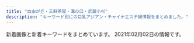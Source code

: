 ```yaml
---
title: "自由が丘・三軒茶屋・溝の口・武蔵小杉"
description: "キーワード別にの巨乳アジアン・チャイナエステ嬢情報をまとめました。"
---
```


新着画像と新着キーワードをまとめています。
2021年02月02日の情報です。

<DmmAffiliateIns />
<KeywordTable
  shops={
    [
    {
        "img_links": [
            "http://www.brilliance.mesthe.com/images/shop/shop04.jpg",
            "http://www.brilliance.mesthe.com/files/001.jpg",
            "http://www.brilliance.mesthe.com/images/service.png",
            "http://www.brilliance.mesthe.com/files/003-03.jpg",
            "http://www.brilliance.mesthe.com/files/005-02.jpg",
            "http://www.brilliance.mesthe.com/images/main_top.png",
            "http://www.brilliance.mesthe.com/images/xian.png",
            "http://www.brilliance.mesthe.com/images/new1.png",
            "http://www.brilliance.mesthe.com/images/s1.jpg",
            "http://www.brilliance.mesthe.com/images/new3.png",
            "http://www.brilliance.mesthe.com/files/005-03.jpg",
            "http://www.brilliance.mesthe.com/files/002-03.jpg",
            "http://www.brilliance.mesthe.com/files/001-03.jpg",
            "http://www.brilliance.mesthe.com/files/004.jpg",
            "http://www.brilliance.mesthe.com/files/003.jpg",
            "http://www.brilliance.mesthe.com/images/shop/shop03.jpg",
            "http://www.brilliance.mesthe.com/images/s2.jpg",
            "http://www.brilliance.mesthe.com/files/002.jpg",
            "http://www.brilliance.mesthe.com/files/003-02.jpg",
            "http://www.brilliance.mesthe.com/files/004-03.jpg",
            "http://www.brilliance.mesthe.com/images/s3.jpg",
            "http://www.brilliance.mesthe.com/images/pick.png",
            "http://www.brilliance.mesthe.com/images/main_bottom.png",
            "http://www.brilliance.mesthe.com/files/001-02.jpg",
            "http://www.brilliance.mesthe.com/files/005.jpg",
            "http://www.brilliance.mesthe.com/images/tel.png",
            "http://www.brilliance.mesthe.com/images/maga.jpg",
            "http://www.brilliance.mesthe.com/images/shop/shop02.jpg",
            "http://www.brilliance.mesthe.com/images/zi_staff.png",
            "http://www.brilliance.mesthe.com/files/002-02.jpg",
            "http://www.brilliance.mesthe.com/images/shop/shop01.jpg",
            "http://www.brilliance.mesthe.com/images/zi_massage.png",
            "http://www.brilliance.mesthe.com/files/004-02.jpg",
            "http://www.brilliance.mesthe.com/images/infotiao1.jpg"
        ],
        "url": "http://www.brilliance.mesthe.com/",
        "keywords": {
            "86": 2,
            "85": 2,
            "C": 2,
            "D": 3,
            "87": 1
        },
        "station": "\u4e09\u8ed2\u8336\u5c4b\u99c5\u4e16\u7530\u8c37\u901a\u308a\u53e3",
        "name": "\u30d6\u30ea\u30ea\u30a2\u30f3\u30b9"
    },
    {
        "station": "\u4e09\u8ed2\u8336\u5c4b\u99c5\u5317\u53e3",
        "url": "http://kagayaki.jpn.cm/",
        "name": "\u661f\u306e\u8f1d\u304d",
        "img_links": [
            "http://kagayaki.jpn.cm/images/bj3.png",
            "http://kagayaki.jpn.cm/images/end1.jpg",
            "http://kagayaki.jpn.cm/images/room3.jpg",
            "http://kagayaki.jpn.cm/images/staff0.jpg",
            "http://kagayaki.jpn.cm/photos/sites/35/2016/11/11.jpg",
            "http://kagayaki.jpn.cm/photos/sites/35/2016/09/637893871729784570.jpg",
            "http://kagayaki.jpn.cm/images/girl-z2.jpg",
            "http://kagayaki.jpn.cm/images/room5.jpg",
            "http://kagayaki.jpn.cm/photos/sites/35/2016/11/1.jpg",
            "http://kagayaki.jpn.cm/photos/sites/35/2017/11/2017110107513579.jpg",
            "http://kagayaki.jpn.cm/photos/sites/35/2016/11/12.jpg",
            "http://kagayaki.jpn.cm/photos/sites/35/2019/09/2019092518230998.jpg",
            "http://kagayaki.jpn.cm/images/staff_line.png",
            "http://kagayaki.jpn.cm/photos/sites/35/2016/08/staff32.jpg",
            "http://kagayaki.jpn.cm/images/girl-z1.jpg",
            "http://kagayaki.jpn.cm/images/mobile2.jpg",
            "http://kagayaki.jpn.cm/images/room2.jpg",
            "http://kagayaki.jpn.cm/photos/sites/35/2020/10/2020100418535814.jpg",
            "http://kagayaki.jpn.cm/images/room4.jpg",
            "http://kagayaki.jpn.cm/images/room1.jpg",
            "http://kagayaki.jpn.cm/images/top.jpg",
            "http://kagayaki.jpn.cm/images/mobile.jpg",
            "http://kagayaki.jpn.cm/images/room6.jpg",
            "http://kagayaki.jpn.cm/photos/sites/35/2016/08/staff3.jpg"
        ],
        "keywords": {
            "D": 6,
            "84": 1,
            "87": 2,
            "E": 1,
            "86": 5,
            "C": 17
        }
    },
    {
        "name": "\u5b89\u5fc3\u5802",
        "img_links": [
            "http://treat-msg.com/img/ttl_staff.jpg",
            "http://treat-msg.com/img/access/road2.jpg",
            "http://treat-msg.com/staff/rumi/01mb.jpg",
            "http://treat-msg.com/img/mainft.jpg",
            "http://treat-msg.com/img/access/road3.jpg",
            "http://treat-msg.com/img/access/road1.jpg",
            "http://treat-msg.com/staff/riri/01mb.jpg",
            "http://treat-msg.com/img/access/road6.jpg",
            "http://treat-msg.com/staff/miyo/01mb.jpg",
            "http://treat-msg.com/staff/miyo/01.jpg",
            "http://treat-msg.com/img/mainhd.jpg",
            "http://treat-msg.com/staff/mei/01.jpg",
            "http://treat-msg.com/img/foot.png",
            "http://treat-msg.com/staff/chinatu/01mb.jpg",
            "http://treat-msg.com/staff/saki/01.jpg",
            "http://treat-msg.com/img/access/road5.jpg",
            "http://treat-msg.com/img/access/roaddm.png",
            "http://treat-msg.com/staff/kaori/01mb.jpg",
            "http://treat-msg.com/img/access/road4.jpg",
            "http://treat-msg.com/staff/chinatu/01.jpg",
            "http://treat-msg.com/staff/noa/01.jpg",
            "http://treat-msg.com/staff/saki/01mb.jpg",
            "http://treat-msg.com/staff/mei/01mb.jpg",
            "http://treat-msg.com/img/shop/msg.png",
            "http://treat-msg.com/img/head.png",
            "http://treat-msg.com/staff/riri/01.jpg",
            "http://treat-msg.com/staff/noa/01mb.jpg",
            "http://treat-msg.com/staff/kaori/01.jpg",
            "http://treat-msg.com/pic/corona.jpg",
            "http://treat-msg.com/staff/rumi/01.jpg"
        ],
        "keywords": {},
        "station": "\u99d2\u6ca2\u5927\u5b66\u99c5\u99d2\u6ca2\u516c\u5712\u53e3",
        "url": "http://treat-msg.com/"
    },
    {
        "img_links": [
            "https://fy.uouono.com/wp-content/themes/este/img/tel_footer.png",
            "https://fy.uouono.com/wp-content/uploads/2020/01/diouygforyou.jpg",
            "https://fy.uouono.com/wp-content/themes/este/img/3.jpg",
            "https://fy.uouono.com/wp-content/uploads/2019/06/098765resdaxfforyou.jpg",
            "https://fy.uouono.com/wp-content/uploads/2020/01/90897tyrdfforyou.jpg",
            "https://fy.uouono.com/wp-content/themes/este/img/top-img02.png",
            "https://fy.uouono.com/wp-content/uploads/2019/04/11foryou.jpg",
            "https://fy.uouono.com/wp-content/uploads/2019/06/098765easforyou.jpg",
            "https://fy.uouono.com/wp-content/uploads/2019/06/asayou.jpg",
            "https://fy.uouono.com/wp-content/uploads/2020/10/ff-foryou.jpg",
            "https://fy.uouono.com/wp-content/uploads/2020/10/09uiyharumo.jpg",
            "https://fy.uouono.com/wp-content/themes/este/img/1.jpg",
            "https://fy.uouono.com/wp-content/uploads/2020/10/21349876harumo.jpg",
            "https://fy.uouono.com/wp-content/uploads/2019/12/00harumo.jpg",
            "https://fy.uouono.com/wp-content/themes/este/img/4.jpg",
            "https://fy.uouono.com/wp-content/uploads/2020/12/1foryou.jpg",
            "https://fy.uouono.com/wp-content/uploads/2020/12/11foryou.jpg",
            "https://fy.uouono.com/wp-content/themes/este/img/call.png",
            "https://fy.uouono.com/wp-content/themes/este/img/top-img01.png",
            "https://fy.uouono.com/wp-content/uploads/2021/01/0897foryou.jpg",
            "https://fy.uouono.com/wp-content/themes/este/img/2.jpg",
            "https://fy.uouono.com/wp-content/uploads/2019/06/oijhg9876rforyou.jpg",
            "https://fy.uouono.com/wp-content/uploads/2020/12/09foryou.jpg",
            "https://fy.uouono.com/wp-content/themes/este/img/top-img01b.png",
            "https://fy.uouono.com/wp-content/themes/este/img/top-img04.png",
            "https://fy.uouono.com/wp-content/themes/este/img/tel_header.png",
            "https://fy.uouono.com/wp-content/themes/este/img/top-img01a.png"
        ],
        "url": "https://fy.uouono.com",
        "station": "\u4e8c\u5b50\u7389\u5ddd\u99c5",
        "keywords": {
            "D": 36,
            "E": 12
        },
        "name": "For You"
    },
    {
        "station": "\u7528\u8cc0\u99c5\u6771\u53e3",
        "url": "http://www.wqiowaz.site/",
        "name": "Sweet",
        "keywords": {
            "94": 4,
            "84": 2,
            "F": 4,
            "86": 1,
            "D": 3
        },
        "img_links": [
            "http://www.wqiowaz.site/uploads/201008/1-20100Q5541T55.jpg",
            "http://www.wqiowaz.site/uploads/200630/1-200630094K4325.jpg",
            "http://www.wqiowaz.site/picture/m-head01.jpg",
            "http://www.wqiowaz.site/picture/m-top003.jpg",
            "http://www.wqiowaz.site/uploads/200629/1-200629103142X4.jpg",
            "http://www.wqiowaz.site/uploads/200914/1-200914164443K1.jpg",
            "http://www.wqiowaz.site/uploads/201008/1-20100Q55403531.jpg",
            "http://www.wqiowaz.site/uploads/201008/1-20100Q5550EL.jpg",
            "http://www.wqiowaz.site/uploads/200629/1-200629103104120.jpg",
            "http://www.wqiowaz.site/picture/call.png",
            "http://www.wqiowaz.site/picture/m-top004.jpg",
            "http://www.wqiowaz.site/uploads/200629/1-200629103204442.jpg",
            "http://www.wqiowaz.site/uploads/200630/1-200630094H5294.jpg",
            "http://www.wqiowaz.site/picture/cam-01.jpg",
            "http://www.wqiowaz.site/uploads/200914/1-20091416442NT.jpg",
            "http://www.wqiowaz.site/uploads/201008/1-20100Q55522V7.jpg",
            "http://www.wqiowaz.site/picture/foot01.jpg"
        ]
    },
    {
        "name": "\u604b\u4eba",
        "keywords": {
            "86": 2,
            "85": 1,
            "C": 1
        },
        "url": "http://koibito.ies.bz/",
        "img_links": [
            "http://koibito.ies.bz/photos/sites/69/2018/10/2018100214242547.jpg",
            "http://koibito.ies.bz/images/link.jpg",
            "http://koibito.ies.bz/images/s_news.png",
            "http://koibito.ies.bz/images/room1.jpg",
            "http://koibito.ies.bz/images/top.png",
            "http://koibito.ies.bz/images/info.jpg",
            "http://koibito.ies.bz/photos/sites/69/2018/10/201810150304491.jpg",
            "http://koibito.ies.bz/photos/sites/69/2018/10/2018100214220989.jpg",
            "http://koibito.ies.bz/images/s_ranking.png",
            "http://koibito.ies.bz/images/s_staff1.png",
            "http://koibito.ies.bz/images/room3.jpg",
            "http://koibito.ies.bz/images/s_staff.png",
            "http://koibito.ies.bz/images/room2.jpg",
            "http://koibito.ies.bz/images/no2.png",
            "http://koibito.ies.bz/images/mobile.jpg",
            "http://koibito.ies.bz/images/s_pick.jpg",
            "http://koibito.ies.bz/images/new.jpg",
            "http://koibito.ies.bz/images/room4.jpg",
            "http://koibito.ies.bz/images/no1.png"
        ],
        "station": "\u4e8c\u5b50\u7389\u5ddd\u99c5\u6771\u53e3"
    },
    {
        "name": "\u6625\u306e\u604b",
        "img_links": [
            "http://www.es-flower.link/sp/images/ac1.jpg",
            "http://www.es-flower.link/sp/images/sisu_t.jpg",
            "http://www.es-flower.link/img/huyumi1.jpg",
            "http://www.es-flower.link/sp/images/rec3.jpg",
            "http://www.es-flower.link/sp/images/footer.jpg",
            "http://www.es-flower.link/sp/images/1.jpg",
            "http://www.es-flower.link/images/5.jpg",
            "http://www.es-flower.link/images/interior_t.jpg",
            "http://www.es-flower.link/sp/images/sys1.jpg",
            "http://www.es-flower.link/sp/images/int2.jpg",
            "http://www.es-flower.link/img/nene1.jpg",
            "http://www.es-flower.link/images/sm.jpg",
            "http://www.es-flower.link/img/arisa1.jpg",
            "http://www.es-flower.link/sp/images/staff_t.jpg",
            "http://www.es-flower.link/sp/images/int1.jpg",
            "http://www.es-flower.link/sp/images/sys3.jpg",
            "http://www.es-flower.link/sp/images/3.jpg",
            "http://www.es-flower.link/sp/images/time.jpg",
            "http://www.es-flower.link/sp/images/6.jpg",
            "http://www.es-flower.link/sp/img/huyumi1.jpg",
            "http://www.es-flower.link/images/rec2.jpg",
            "http://www.es-flower.link/sp/images/2.jpg",
            "http://www.es-flower.link/sp/images/sys2.jpg",
            "http://www.es-flower.link/images/ta.jpg",
            "http://www.es-flower.link/sp/menu/top.jpg",
            "http://www.es-flower.link/sp/img/arisa1.jpg",
            "http://www.es-flower.link/sp/images/newsb.png",
            "http://www.es-flower.link/images/info.jpg",
            "http://www.es-flower.link/images/1.jpg",
            "http://www.es-flower.link/sp/menu/interior.jpg",
            "http://www.es-flower.link/sp/images/pc.jpg",
            "http://www.es-flower.link/images/int1.png",
            "http://www.es-flower.link/sp/images/4.jpg",
            "http://www.es-flower.link/sp/images/interior_t.jpg",
            "http://www.es-flower.link/sp/img/mizuki1.jpg",
            "http://www.es-flower.link/sp/images/sisu.jpg",
            "http://www.es-flower.link/sp/images/rec2.jpg",
            "http://www.es-flower.link/images/3.jpg",
            "http://www.es-flower.link/images/news.jpg",
            "http://www.es-flower.link/images/sys.png",
            "http://www.es-flower.link/sp/images/head.png",
            "http://www.es-flower.link/sp/menu/staff.jpg",
            "http://www.es-flower.link/images/4.jpg",
            "http://www.es-flower.link/img/koyuki1.jpg",
            "http://www.es-flower.link/images/6.jpg",
            "http://www.es-flower.link/sp/images/rec1.jpg",
            "http://www.es-flower.link/sp/images/5.jpg",
            "http://www.es-flower.link/img/yume1.jpg",
            "http://www.es-flower.link/sp/img/yume1.jpg",
            "http://www.es-flower.link/images/rec1.png",
            "http://www.es-flower.link/img/mizuki1.jpg",
            "http://www.es-flower.link/sp/images/tel.jpg",
            "http://www.es-flower.link/sp/img/nene1.jpg",
            "http://www.es-flower.link/sp/images/news.jpg",
            "http://www.es-flower.link/sp/img/koyuki1.jpg",
            "http://www.es-flower.link/images/staff_t.jpg",
            "http://www.es-flower.link/images/int2.png",
            "http://www.es-flower.link/images/head.jpg",
            "http://www.es-flower.link/sp/images/top.jpg",
            "http://www.es-flower.link/images/2.jpg",
            "http://www.es-flower.link/images/mobile.jpg"
        ],
        "station": "\u81ea\u7531\u304c\u4e18\u99c5\u5317\u53e3",
        "url": "http://www.es-flower.link/",
        "keywords": {}
    },
    {
        "url": "http://ms-shinraku.com/",
        "keywords": {
            "C": 2
        },
        "station": "\u5b66\u82b8\u5927\u5b66\u99c5\u6771\u53e3",
        "img_links": [
            "http://ms-shinraku.com/pic/topimg1.jpg",
            "http://ms-shinraku.com/staff/mari/01.jpg",
            "http://ms-shinraku.com/img/ttl_staff.png",
            "http://ms-shinraku.com/staff/ayumi/01.jpg",
            "http://ms-shinraku.com/staff/momoka/01.jpg",
            "http://ms-shinraku.com/i/files/homeimg.jpg",
            "http://ms-shinraku.com/pic/topimg2.jpg",
            "http://ms-shinraku.com/staff/kanako/01.jpg",
            "http://ms-shinraku.com/img/foot.png",
            "http://ms-shinraku.com/staff/yuki/01.jpg",
            "http://ms-shinraku.com/pic/head.jpg",
            "http://ms-shinraku.com/staff/ran/01.jpg"
        ],
        "name": "\u5fc3\u697d"
    },
    {
        "url": "http://www.miyuki.es-relax.info/",
        "station": "\u5927\u5ca1\u5c71\u99c5",
        "name": "\u30de\u30c3\u30b5\u30fc\u30b8\u306e\u66d9",
        "img_links": [
            "http://www.miyuki.es-relax.info/images/sp03.jpg",
            "http://www.miyuki.es-relax.info/images/yoyaku.png",
            "http://www.miyuki.es-relax.info/gals/yuri1.jpg",
            "http://www.miyuki.es-relax.info/images/kp01.jpg",
            "http://www.miyuki.es-relax.info/gals/nana1.jpg",
            "http://www.miyuki.es-relax.info/images/info3.jpg",
            "http://www.miyuki.es-relax.info/images/sp02.jpg",
            "http://www.miyuki.es-relax.info/images/info2.jpg",
            "http://www.miyuki.es-relax.info/images/sp01.jpg",
            "http://www.miyuki.es-relax.info/images/info4.jpg",
            "http://www.miyuki.es-relax.info/gals/yuki1.jpg",
            "http://www.miyuki.es-relax.info/images/info1.jpg"
        ],
        "keywords": {}
    },
    {
        "name": "\u30d6\u30eb\u30fc\u30d9\u30ea\u30fc",
        "img_links": [
            "http://b-berry.work/staff/mona.jpg",
            "http://b-berry.work/images/sys.jpg",
            "http://b-berry.work/images/int1.jpg",
            "http://b-berry.work/images/ac2.jpg",
            "http://b-berry.work/images/interior_t.jpg",
            "http://b-berry.work/staff/maya.jpg",
            "http://b-berry.work/images/int2.jpg",
            "http://b-berry.work/images/s1.png",
            "http://b-berry.work/images/news.jpg",
            "http://b-berry.work/images/3.jpg",
            "http://b-berry.work/img/mona1.jpg",
            "http://b-berry.work/images/2.jpg",
            "http://b-berry.work/img/yuri1.jpg",
            "http://b-berry.work/images/1.jpg",
            "http://b-berry.work/staff/yuri.jpg",
            "http://b-berry.work/images/rec1.jpg",
            "http://b-berry.work/images/ac1.jpg",
            "http://b-berry.work/images/head.jpg",
            "http://b-berry.work/img/maya1.jpg",
            "http://b-berry.work/images/tg.jpg",
            "http://b-berry.work/images/rec2.jpg",
            "http://b-berry.work/images/staff_t.jpg"
        ],
        "keywords": {},
        "station": "\u81ea\u7531\u304c\u4e18\u99c5\u5317\u53e3",
        "url": "http://b-berry.work/"
    },
    {
        "keywords": {},
        "station": "\u81ea\u7531\u304c\u4e18\u99c5\u5317\u53e3",
        "img_links": [
            "http://annex-jp.info/images/nana.jpg",
            "http://annex-jp.info/images/info.png",
            "http://annex-jp.info/images/mayumi.jpg",
            "http://www.annex-jp.info/i/img/riri.jpg",
            "http://annex-jp.info/images/kp-info.jpg",
            "http://annex-jp.info/images/riri.jpg",
            "http://www.annex-jp.info/i/img/mayumi.jpg",
            "http://www.annex-jp.info/i/img/sayuri.jpg",
            "http://www.annex-jp.info/i/img/mari.jpg",
            "http://www.annex-jp.info/i/img/nana.jpg",
            "http://annex-jp.info/images/sayuri.jpg",
            "http://www.annex-jp.info/i/img/yoho.jpg",
            "http://annex-jp.info/images/yoho.jpg",
            "http://annex-jp.info/images/mari.jpg"
        ],
        "name": "\u305f\u3093\u307d\u307d",
        "url": "http://annex-jp.info/"
    },
    {
        "station": "\u90fd\u7acb\u5927\u5b66\u99c5",
        "img_links": [
            "http://www.sakura.esraku.com/images/top.png",
            "http://www.sakura.esraku.com/images/s_staff.jpg",
            "http://www.sakura.esraku.com/files/009.jpg",
            "http://www.sakura.esraku.com/files/006.jpg",
            "http://www.sakura.esraku.com/photo_news/upimg/282545f76dfd1996d7_0.jpg",
            "http://www.sakura.esraku.com/files/005.jpg",
            "http://www.sakura.esraku.com/photo_news/upimg/5052160124f368954b_0.jpg",
            "http://www.sakura.esraku.com/files/004.jpg",
            "http://www.sakura.esraku.com/files/008.jpg",
            "http://www.sakura.esraku.com/files/007.jpg",
            "http://www.sakura.esraku.com/photo_news/upimg/921745f718627cc259_0.jpg",
            "http://www.sakura.esraku.com/files/003.jpg",
            "http://www.sakura.esraku.com/files/002.jpg",
            "http://www.sakura.esraku.com/photo_news/upimg/508775f63081046140_0.jpg",
            "http://www.sakura.esraku.com/images/lineyoyaku.jpg",
            "http://www.sakura.esraku.com/photo_news/upimg/192295fbde78dddd71_0.jpg",
            "http://www.sakura.esraku.com/images/s_link.jpg",
            "http://www.sakura.esraku.com/images/mobile.jpg",
            "http://www.sakura.esraku.com/files/010.jpg",
            "http://www.sakura.esraku.com/files/001.jpg",
            "http://www.sakura.esraku.com/photo_news/upimg/221315f853e86bfad8_0.jpg"
        ],
        "name": "\u685c",
        "url": "http://www.sakura.esraku.com/",
        "keywords": {
            "C": 22,
            "\u30bb\u30af\u30b7\u30fc": 1,
            "87": 14,
            "D": 16
        }
    },
    {
        "img_links": [
            "http://www.jojo.mensnv.com/files/011.jpg",
            "http://www.jojo.mensnv.com/files/004.jpg",
            "http://www.jojo.mensnv.com/files/003.jpg",
            "http://www.jojo.mensnv.com/files/009.jpg",
            "http://www.jojo.mensnv.com/images/showCover.png",
            "http://www.jojo.mensnv.com/files/012.jpg",
            "http://www.jojo.mensnv.com/files/006-03.jpg",
            "http://www.jojo.mensnv.com/images/tel.png",
            "http://www.jojo.mensnv.com/files/003-02.jpg",
            "http://www.jojo.mensnv.com/files/006.jpg",
            "http://www.jojo.mensnv.com/files/002-03.jpg",
            "http://www.jojo.mensnv.com/files/007-02.jpg",
            "http://www.jojo.mensnv.com/files/010-03.jpg",
            "http://www.jojo.mensnv.com/files/013.jpg",
            "http://www.jojo.mensnv.com/files/002-02.jpg",
            "http://www.jojo.mensnv.com/images/slider/02.jpg",
            "http://www.jojo.mensnv.com/files/014-03.jpg",
            "http://www.jojo.mensnv.com/images/slider/03.jpg",
            "http://www.jojo.mensnv.com/images/coverGirlParts.png",
            "http://www.jojo.mensnv.com/files/012-02.jpg",
            "http://www.jojo.mensnv.com/files/014.jpg",
            "http://www.jojo.mensnv.com/files/007-03.jpg",
            "http://www.jojo.mensnv.com/files/010.jpg",
            "http://www.jojo.mensnv.com/files/014-02.jpg",
            "http://www.jojo.mensnv.com/files/007.jpg",
            "http://www.jojo.mensnv.com/files/011-02.jpg",
            "http://www.jojo.mensnv.com/images/backlistbtn.png",
            "http://www.jojo.mensnv.com/files/009-02.jpg",
            "http://www.jojo.mensnv.com/files/013-03.jpg",
            "http://www.jojo.mensnv.com/files/002.jpg",
            "http://www.jojo.mensnv.com/images/mobile.jpg",
            "http://www.jojo.mensnv.com/files/013-02.jpg",
            "http://www.jojo.mensnv.com/files/012-03.jpg",
            "http://www.jojo.mensnv.com/files/010-02.jpg",
            "http://www.jojo.mensnv.com/files/001.jpg",
            "http://www.jojo.mensnv.com/files/005.jpg",
            "http://www.jojo.mensnv.com/files/005-02.jpg",
            "http://www.jojo.mensnv.com/files/006-02.jpg",
            "http://www.jojo.mensnv.com/files/003-03.jpg",
            "http://www.jojo.mensnv.com/files/004-03.jpg",
            "http://www.jojo.mensnv.com/files/005-03.jpg",
            "http://www.jojo.mensnv.com/files/004-02.jpg",
            "http://www.jojo.mensnv.com/images/slider/01.jpg",
            "http://www.jojo.mensnv.com/files/011-03.jpg",
            "http://www.jojo.mensnv.com/files/001-02.jpg",
            "http://www.jojo.mensnv.com/files/009-03.jpg",
            "http://www.jojo.mensnv.com/files/001-03.jpg"
        ],
        "name": "JoJo",
        "url": "http://www.jojo.mensnv.com/",
        "keywords": {
            "88": 3,
            "\u30bb\u30af\u30b7\u30fc": 1,
            "84": 6,
            "85": 9,
            "86": 12,
            "D": 18,
            "C": 3
        },
        "station": "\u4e09\u8ed2\u8336\u5c4b\u99c5\u5357\u53e3"
    },
    {
        "url": "http://relaxation-soil.net/",
        "keywords": {},
        "name": "\u30bd\u30a4\u30eb",
        "station": "\u4e0a\u91ce\u6bdb\u99c5",
        "img_links": [
            "http://relaxation-soil.net/photo/mini-newgirl2.jpg",
            "http://relaxation-soil.net/photo/mini-yuyu4.jpg",
            "http://relaxation-soil.net/photo/mini-yuyu3.jpg",
            "http://relaxation-soil.net/photo/mini-rie1.jpg",
            "http://relaxation-soil.net/images/1.jpg",
            "http://relaxation-soil.net/photo/mini-rie2.jpg",
            "http://relaxation-soil.net/photo/mini-anna1.jpg",
            "http://relaxation-soil.net/photo/mini-anna3.jpg",
            "http://relaxation-soil.net/photo/yuyu4.jpg",
            "http://relaxation-soil.net/photo/rie1.jpg",
            "http://relaxation-soil.net/images/1s.jpg",
            "http://relaxation-soil.net/images/saikai.png",
            "http://relaxation-soil.net/photo/anna1.jpg",
            "http://relaxation-soil.net/photo/mini-newgirl1.jpg",
            "http://relaxation-soil.net/photo/mini-newgirl3.jpg"
        ]
    },
    {
        "img_links": [
            "http://tanoshii.jpn.mn/photos/sites/76/2020/12/2020120904423083.jpg",
            "http://tanoshii.jpn.mn/images/link_nav04.jpg",
            "http://tanoshii.jpn.mn/images/info1.jpg",
            "http://tanoshii.jpn.mn/images/top.png",
            "http://tanoshii.jpn.mn/photos/sites/76/2020/01/2020012603560666.jpg",
            "http://tanoshii.jpn.mn/photos/sites/76/2020/12/2020120904441346.jpg",
            "http://tanoshii.jpn.mn/photos/sites/76/2020/01/2020010206122496.jpg",
            "http://tanoshii.jpn.mn/photos/sites/76/2019/12/201912140913237.jpg",
            "http://tanoshii.jpn.mn/photos/sites/76/2020/03/202003090333270.jpg",
            "http://tanoshii.jpn.mn/photos/sites/76/2020/03/2020032803325898.jpg",
            "http://tanoshii.jpn.mn/photos/sites/76/2020/06/2020061605184178.jpg",
            "http://tanoshii.jpn.mn/photos/sites/76/2020/03/2020030903332740.jpg",
            "http://tanoshii.jpn.mn/photos/sites/76/2020/09/2020093003412015.jpg",
            "http://tanoshii.jpn.mn/photos/sites/76/2021/01/2021010305174759.jpg",
            "http://tanoshii.jpn.mn/photos/sites/76/2020/06/2020061605184059.jpg",
            "http://tanoshii.jpn.mn/photos/sites/76/2020/01/2020010206122380.jpg",
            "http://tanoshii.jpn.mn/photos/sites/76/2019/12/201912280133413.jpg",
            "http://tanoshii.jpn.mn/images/side_tel.jpg",
            "http://tanoshii.jpn.mn/photos/sites/76/2020/12/2020122205012857.jpg",
            "http://tanoshii.jpn.mn/photos/sites/76/2021/01/2021011304145677.jpg",
            "http://tanoshii.jpn.mn/photos/sites/76/2020/08/2020081201584255.jpg",
            "http://tanoshii.jpn.mn/images/link_nav05.jpg",
            "http://tanoshii.jpn.mn/photos/sites/76/2020/02/2020022603283463.jpg",
            "http://tanoshii.jpn.mn/photos/sites/76/2020/12/202012240922577.jpg",
            "http://tanoshii.jpn.mn/images/sp_top.jpg",
            "http://tanoshii.jpn.mn/images/link_nav03.jpg",
            "http://tanoshii.jpn.mn/photos/sites/76/2020/11/2020112902000038.jpg",
            "http://tanoshii.jpn.mn/photos/sites/76/2020/10/2020102803545189.jpg",
            "http://tanoshii.jpn.mn/photos/sites/76/2020/08/2020080507421162.jpg",
            "http://tanoshii.jpn.mn/photos/sites/76/2020/09/2020093003412655.jpg",
            "http://tanoshii.jpn.mn/photos/sites/76/2020/03/202003280333063.jpg",
            "http://tanoshii.jpn.mn/photos/sites/76/2019/12/2019121409132124.jpg",
            "http://tanoshii.jpn.mn/photos/sites/76/2021/01/2021012605371183.jpg",
            "http://tanoshii.jpn.mn/photos/sites/76/2019/12/2019121409132447.jpg",
            "http://tanoshii.jpn.mn/photos/sites/76/2020/06/2020060701410487.jpg",
            "http://tanoshii.jpn.mn/images/link_nav07.jpg",
            "http://tanoshii.jpn.mn/images/side_link.jpg",
            "http://tanoshii.jpn.mn/photos/sites/76/2020/04/2020041703571830.jpg",
            "http://tanoshii.jpn.mn/photos/sites/76/2020/01/2020012908322311.jpg",
            "http://tanoshii.jpn.mn/photos/sites/76/2020/05/2020052603000345.jpg",
            "http://tanoshii.jpn.mn/photos/sites/76/2020/05/2020051702012070.jpg",
            "http://tanoshii.jpn.mn/photos/sites/76/2020/10/2020101305315556.jpg",
            "http://tanoshii.jpn.mn/photos/sites/76/2020/12/202012060340027.jpg",
            "http://tanoshii.jpn.mn/photos/sites/76/2020/01/2020011207465354.jpg",
            "http://tanoshii.jpn.mn/photos/sites/76/2020/09/2020090800560727.jpg",
            "http://tanoshii.jpn.mn/photos/sites/76/2019/12/2019121409131966.jpg",
            "http://tanoshii.jpn.mn/photos/sites/76/2020/03/2020030810363653.jpg",
            "http://tanoshii.jpn.mn/images/link_nav01.jpg",
            "http://tanoshii.jpn.mn/photos/sites/76/2019/12/2019121409132234.jpg",
            "http://tanoshii.jpn.mn/images/info2.jpg",
            "http://tanoshii.jpn.mn/photos/sites/76/2020/11/2020111603281212.jpg",
            "http://tanoshii.jpn.mn/photos/sites/76/2020/08/2020082903370364.jpg",
            "http://tanoshii.jpn.mn/images/ico01.png",
            "http://tanoshii.jpn.mn/photos/sites/76/2020/09/2020090307211283.jpg",
            "http://tanoshii.jpn.mn/photos/sites/76/2019/12/2019122801334276.jpg",
            "http://tanoshii.jpn.mn/photos/sites/76/2020/02/2020022603284068.jpg",
            "http://tanoshii.jpn.mn/images/top_slider02.jpg",
            "http://tanoshii.jpn.mn/photos/sites/76/2020/02/2020020601144618.jpg",
            "http://tanoshii.jpn.mn/photos/sites/76/2019/12/2019121409132141.jpg",
            "http://tanoshii.jpn.mn/images/info3.jpg",
            "http://tanoshii.jpn.mn/photos/sites/76/2020/12/2020122501502779.jpg",
            "http://tanoshii.jpn.mn/photos/sites/76/2020/12/2020121807285563.jpg",
            "http://tanoshii.jpn.mn/photos/sites/76/2020/11/2020110307113062.jpg",
            "http://tanoshii.jpn.mn/photos/sites/76/2020/12/2020120901212835.jpg",
            "http://tanoshii.jpn.mn/photos/sites/76/2020/09/2020092006290275.jpg",
            "http://tanoshii.jpn.mn/photos/sites/76/2020/11/2020112407093420.jpg",
            "http://tanoshii.jpn.mn/photos/sites/76/2020/04/2020040401245819.jpg",
            "http://tanoshii.jpn.mn/images/link_nav06.jpg",
            "http://tanoshii.jpn.mn/photos/sites/76/2021/01/2021012605370415.jpg",
            "http://tanoshii.jpn.mn/images/top_slider01.jpg",
            "http://tanoshii.jpn.mn/photos/sites/76/2021/01/2021011304151051.jpg",
            "http://tanoshii.jpn.mn/photos/sites/76/2020/07/2020071004194210.jpg",
            "http://tanoshii.jpn.mn/images/side_mobile.jpg",
            "http://tanoshii.jpn.mn/photos/sites/76/2020/01/2020011207465264.jpg",
            "http://tanoshii.jpn.mn/images/link_nav02.jpg",
            "http://tanoshii.jpn.mn/photos/sites/76/2020/01/2020011710434680.jpg",
            "http://tanoshii.jpn.mn/photos/sites/76/2020/09/2020090803135392.jpg"
        ],
        "keywords": {
            "E": 10,
            "93": 1,
            "D": 15,
            "85": 4,
            "87": 8,
            "84": 2,
            "88": 2,
            "89": 2,
            "82": 4,
            "C": 8,
            "83": 3,
            "86": 7
        },
        "station": "\u4e8c\u5b50\u7389\u5ddd\u99c5\u897f\u53e3",
        "url": "http://tanoshii.jpn.mn/",
        "name": "\u697d\u3057\u3044"
    },
    {
        "keywords": {},
        "url": "http://in-esthe.com/you/",
        "name": "\u60a0",
        "station": "\u5b66\u82b8\u5927\u5b66\u99c5\u6771\u53e3",
        "img_links": [
            "http://in-esthe.com/you/images/p-9.jpg",
            "http://in-esthe.com/you/images/fla.jpg",
            "http://in-esthe.com/you/images/p-3.jpg",
            "http://in-esthe.com/you/images/p-10.jpg",
            "http://in-esthe.com/you/images/botton.jpg",
            "http://in-esthe.com/you/images/p-7.jpg",
            "http://in-esthe.com/you/images/p-8.jpg",
            "http://in-esthe.com/you/images/p-5.jpg",
            "http://in-esthe.com/you/images/p-0.jpg",
            "http://in-esthe.com/you/images/p-11.jpg",
            "http://in-esthe.com/you/images/mo.png",
            "http://in-esthe.com/you/images/p-4.jpg",
            "http://cdn.dino-es.com/images/logo/468x60DinoEs.png",
            "http://in-esthe.com/you/images/r-1.jpg",
            "http://in-esthe.com/you/images/r-2.jpg"
        ]
    },
    {
        "station": "\u81ea\u7531\u304c\u4e18\u99c5\u5357\u53e3",
        "img_links": [
            "http://ms-rlx.com/img/access/road02.jpg",
            "http://ms-rlx.com/i/files/homeimg.jpg",
            "http://ms-rlx.com/img/youtube.jpg",
            "http://ms-rlx.com/staff/sachan/01.jpg",
            "http://ms-rlx.com/img/ttl_mobile.png",
            "http://ms-rlx.com/staff/sachan/01mb.jpg",
            "http://ms-rlx.com/img/access/road03.jpg",
            "http://ms-rlx.com/img/ttl_concept.png",
            "http://ms-rlx.com/staff/ruri/01.jpg",
            "http://ms-rlx.com/img/ttl_tnew.png",
            "http://ms-rlx.com/staff/milk/01mb.jpg",
            "http://ms-rlx.com/staff/momo/01mb.jpg",
            "http://ms-rlx.com/img/att.png",
            "http://ms-rlx.com/img/access/road01.jpg",
            "http://ms-rlx.com/staff/ruri/01mb.jpg",
            "http://ms-rlx.com/staff/milk/01.jpg",
            "http://ms-rlx.com/staff/momo/01.jpg",
            "http://ms-rlx.com/img/msgbtn.png",
            "http://ms-rlx.com/staff/ringo/01.jpg",
            "http://ms-rlx.com/pic/head.png",
            "http://ms-rlx.com/img/ttl_staff.png",
            "http://ms-rlx.com/img/ttl_rec.png",
            "http://ms-rlx.com/staff/ringo/01mb.jpg"
        ],
        "keywords": {
            "C": 14
        },
        "name": "\u697d\u697d\u5c4b",
        "url": "http://ms-rlx.com/"
    },
    {
        "img_links": [
            "http://clair.work/staff/yua1.jpg",
            "http://clair.work/images/icon_new.png",
            "http://clair.work/images/mainvisual_01.jpg",
            "http://clair.work/images/recruit/point_07.png",
            "http://clair.work/images/recruit/nagare_07.png",
            "http://clair.work/staff/mayu1.jpg",
            "http://clair.work/staff/humi2.jpg",
            "http://clair.work/images/icon_ranking_01.png",
            "http://clair.work/images/mainvisual_01_s.jpg",
            "http://clair.work/images/icon_ranking_03.png",
            "http://clair.work/images/icon_ranking_05.png",
            "http://clair.work/images/head_therapist.jpg",
            "http://clair.work/staff/humi1.jpg",
            "http://clair.work/images/trigger.jpg",
            "http://clair.work/images/recruit/message_03.png",
            "http://clair.work/images/recruit/nagare_03.jpg",
            "http://clair.work/images/sw_tel.png",
            "http://clair.work/images/recruit/point_03.png",
            "http://clair.work/images/no_image.jpg",
            "http://clair.work/images/recruit/point_04.png",
            "http://clair.work/images/icon_ranking_02.png",
            "http://clair.work/images/recruit/nagare_01.jpg",
            "http://clair.work/images/recruit/point_08.png",
            "http://clair.work/images/recruit/point_09.png",
            "http://clair.work/images/recruit/sp_mainvisual.jpg",
            "http://clair.work/images/recruit/nagare_06.png",
            "http://clair.work/staff/ayaka1.jpg",
            "http://clair.work/images/mainvisual_02.jpg",
            "http://clair.work/images/icon_ranking_04.png",
            "http://clair.work/images/mainvisual_02_s.jpg",
            "http://clair.work/images/sw_home.png",
            "http://clair.work/images/recruit/point_05.png",
            "http://clair.work/images/recruit/req_03.jpg",
            "http://clair.work/staff/kasumi1.jpg",
            "http://clair.work/images/recruit/point_06.png",
            "http://clair.work/images/recruit/nagare_02.jpg",
            "http://clair.work/images/head_interior.jpg",
            "http://clair.work/images/recruit/nagare_05.png"
        ],
        "keywords": {
            "E": 2,
            "C": 4,
            "D": 4
        },
        "url": "http://clair.work/",
        "name": "Clair \uff5e\u30af\u30ec\u30fc\u30eb\uff5e",
        "station": "\u5b66\u82b8\u5927\u5b66\u99c5\u897f\u53e3"
    },
    {
        "keywords": {},
        "img_links": [],
        "url": "http://www.sertyuin.xyz/",
        "station": "\u4e8c\u5b50\u7389\u5ddd\u99c5\u897f\u53e3",
        "name": "\u521d\u604b"
    }
]
}
/>
<DmmAffiliateScript />
